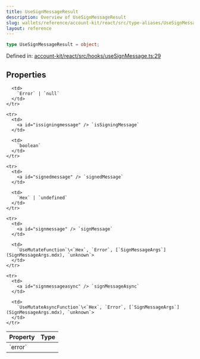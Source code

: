 ```yaml
---
title: UseSignMessageResult
description: Overview of UseSignMessageResult
slug: wallets/reference/account-kit/react/src/type-aliases/UseSignMessageResult
layout: reference
---
```


```ts
type UseSignMessageResult = object;
```

Defined in: [account-kit/react/src/hooks/useSignMessage.ts:29](https://github.com/alchemyplatform/aa-sdk/blob/4987bdd63823427c48ec21401b71fa3cfc2d0675/account-kit/react/src/hooks/useSignMessage.ts#L29)

## Properties

<table>
  <thead>
    <tr>
      <th align="left">Property</th>
      <th align="left">Type</th>
    </tr>
  </thead>

  <tbody>
    <tr>
      <td>
        <a id="error" /> `error`
      </td>

      <td>
        `Error` | `null`
      </td>
    </tr>

    <tr>
      <td>
        <a id="issigningmessage" /> `isSigningMessage`
      </td>

      <td>
        `boolean`
      </td>
    </tr>

    <tr>
      <td>
        <a id="signedmessage" /> `signedMessage`
      </td>

      <td>
        `Hex` | `undefined`
      </td>
    </tr>

    <tr>
      <td>
        <a id="signmessage" /> `signMessage`
      </td>

      <td>
        `UseMutateFunction`\<`Hex`, `Error`, [`SignMessageArgs`](SignMessageArgs.mdx), `unknown`>
      </td>
    </tr>

    <tr>
      <td>
        <a id="signmessageasync" /> `signMessageAsync`
      </td>

      <td>
        `UseMutateAsyncFunction`\<`Hex`, `Error`, [`SignMessageArgs`](SignMessageArgs.mdx), `unknown`>
      </td>
    </tr>

  </tbody>
</table>
